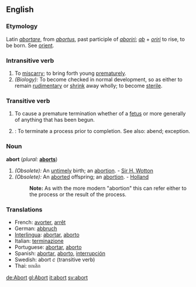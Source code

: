 ==English==

===Etymology===
Latin ''[[abortare]]'', from ''[[abortus]]'', past participle of ''[[aboriri]]''; ''[[ab]]'' + ''[[oriri]]'' to rise, to be born.  See [[orient]].

===Intransitive verb===
{{en-infl-reg-consonant|abort||}}
# To [[miscarry]]; to bring forth young [[prematurely]].
# ''(Biology):'' To become checked in normal development, so as either to remain [[rudimentary]] or [[shrink]] away wholly; to become [[sterile]].

===Transitive verb===
{{en-infl-reg-consonant|abort||}}
# To cause a premature termination whether of a [[fetus]] or more generally of anything that has been begun.
# {{computing}}: To terminate a process prior to completion.  See also: abend; exception.

===Noun===
'''abort'''  (''plural:'' '''[[aborts]]''')
# ''(Obsolete):'' An [[untimely]] birth; an [[abortion]]. - [[Sir H. Wotton]]
# ''(Obsolete):'' An [[aborted]] offspring; an [[abortion]]. -  [[Holland]]
#:'''Note:''' As with the more modern "abortion" this can refer either to the process or the result of the process.

===Translations===
*French: [[avorter]], [[arrêt]]
*German: [[abbruch]]
*[[Interlingua]]: [[abortar]], [[aborto]]
*Italian: [[terminazione]]
*Portuguese: [[abortar]], [[aborto]]
*Spanish: [[abortar]], [[aborto]], [[interrupción]]
*Swedish: abort ''c'' (transitive verb)
*Thai: ยกเลิก

[[de:Abort]]
[[gl:Abort]]
[[it:abort]]
[[sv:abort]]